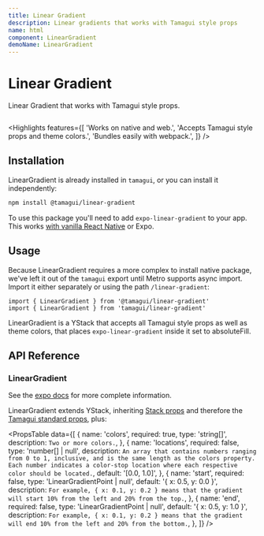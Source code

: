 ```yaml
---
title: Linear Gradient
description: Linear gradients that works with Tamagui style props
name: html
component: LinearGradient
demoName: LinearGradient
---
```


# Linear Gradient

<Description>Linear Gradient that works with Tamagui style props.</Description>

<InstallBanner name="@tamagui/linear-gradient" />

<HeroContainer>
  <LinearGradientDemo />
</HeroContainer>

```tsx hero template=LinearGradient

```

<Highlights
  features={[
    'Works on native and web.',
    'Accepts Tamagui style props and theme colors.',
    'Bundles easily with webpack.',
  ]}
/>

## Installation

LinearGradient is already installed in `tamagui`, or you can install it independently:

```bash
npm install @tamagui/linear-gradient
```

To use this package you'll need to add `expo-linear-gradient` to your app. This works [with vanilla React Native](https://github.com/expo/expo/tree/sdk-47/packages/expo-linear-gradient) or Expo.

## Usage

Because LinearGradient requires a more complex to install native package, we've left it out of the `tamagui` export until Metro supports async import. Import it either separately or using the path `/linear-gradient`:

```tsx
import { LinearGradient } from '@tamagui/linear-gradient'
import { LinearGradient } from 'tamagui/linear-gradient'
```

LinearGradient is a YStack that accepts all Tamagui style props as well as theme colors, that places `expo-linear-gradient` inside it set to absoluteFill.

## API Reference

### LinearGradient

See the [expo docs](https://docs.expo.dev/versions/latest/sdk/linear-gradient/) for more complete information.

LinearGradient extends YStack, inheriting [Stack props](/docs/components/stacks) and therefore the [Tamagui standard props](/docs/intro/props), plus:

<PropsTable
  data={[
    {
      name: 'colors',
      required: true,
      type: 'string[]',
      description: `Two or more colors.`,
    },
    {
      name: 'locations',
      required: false,
      type: 'number[] | null',
      description: `An array that contains numbers ranging from 0 to 1, inclusive, and is the same length as the colors property. Each number indicates a color-stop location where each respective color should be located.`,
      default: '[0.0, 1.0]',
    },
    {
      name: 'start',
      required: false,
      type: 'LinearGradientPoint | null',
      default: '{ x: 0.5, y: 0.0 }',
      description: `For example, { x: 0.1, y: 0.2 } means that the gradient will start 10% from the left and 20% from the top.`,
    },
    {
      name: 'end',
      required: false,
      type: 'LinearGradientPoint | null',
      default: '{ x: 0.5, y: 1.0 }',
      description: `For example, { x: 0.1, y: 0.2 } means that the gradient will end 10% from the left and 20% from the bottom.`,
    },
  ]}
/>
